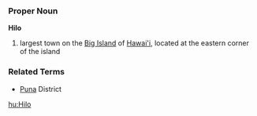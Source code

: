 ===Proper Noun===
'''Hilo'''

# largest town on the [[Big Island]] of [[Hawai'i]], located at the eastern corner of the island

===Related Terms===
*[[Puna]] District

[[hu:Hilo]]